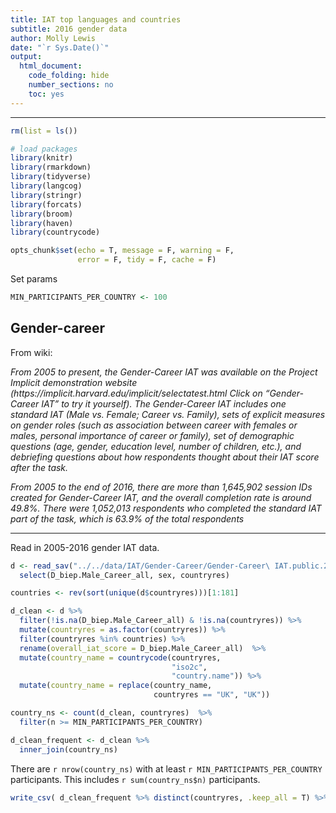 ```yaml
---
title: IAT top languages and countries
subtitle: 2016 gender data
author: Molly Lewis 
date: "`r Sys.Date()`"
output: 
  html_document:
    code_folding: hide
    number_sections: no
    toc: yes
---
```

  
******

```r
rm(list = ls())

# load packages
library(knitr)
library(rmarkdown)
library(tidyverse)
library(langcog)
library(stringr)
library(forcats)
library(broom)
library(haven)
library(countrycode)

opts_chunk$set(echo = T, message = F, warning = F, 
               error = F, tidy = F, cache = F)
```

Set params
```r
MIN_PARTICIPANTS_PER_COUNTRY <- 100
```

## Gender-career
From wiki: 

_From 2005 to present, the Gender-Career IAT was available on the Project Implicit demonstration website (https://implicit.harvard.edu/implicit/selectatest.html Click on “Gender-Career IAT” to try it yourself). The Gender-Career IAT includes one standard IAT (Male vs. Female; Career vs. Family), sets of explicit measures on gender roles (such as association between career with females or males, personal importance of career or family), set of demographic questions (age, gender, education level, number of children, etc.), and debriefing questions about how respondents thought about their IAT score after the task._

_From 2005 to the end of 2016, there are more than 1,645,902 session IDs created for Gender-Career IAT, and the overall completion rate is around 49.8%. There were 1,052,013 respondents who completed the standard IAT part of the task, which is 63.9% of the total respondents_

******

Read in 2005-2016 gender IAT data. 
```r
d <- read_sav("../../data/IAT/Gender-Career/Gender-Career\ IAT.public.2005-2016.sav") %>%
  select(D_biep.Male_Career_all, sex, countryres)

countries <- rev(sort(unique(d$countryres)))[1:181]

d_clean <- d %>% 
  filter(!is.na(D_biep.Male_Career_all) & !is.na(countryres)) %>%
  mutate(countryres = as.factor(countryres)) %>%
  filter(countryres %in% countries) %>%
  rename(overall_iat_score = D_biep.Male_Career_all)  %>%
  mutate(country_name = countrycode(countryres,
                                    "iso2c",
                                    "country.name")) %>%
  mutate(country_name = replace(country_name, 
                                countryres == "UK", "UK")) 

country_ns <- count(d_clean, countryres)  %>%
  filter(n >= MIN_PARTICIPANTS_PER_COUNTRY)

d_clean_frequent <- d_clean %>%
  inner_join(country_ns)
```

There are `r nrow(country_ns)` with at least `r MIN_PARTICIPANTS_PER_COUNTRY` participants. This includes `r sum(country_ns$n)` participants.

```r
write_csv( d_clean_frequent %>% distinct(countryres, .keep_all = T) %>% select(country_name, countryres), "countries_with_most_data.csv")
```
